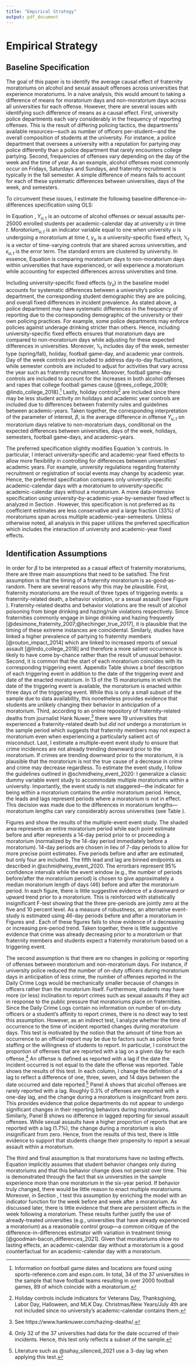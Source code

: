 ```yaml
---
title: "Empirical Strategy"
output: pdf_document
---
```


# Empirical Strategy \label{section:strategy}

## Baseline Specification

The goal of this paper is to identify the average causal effect of fraternity moratoriums on alcohol and sexual assault offenses across universities that experience moratoriums. In a naive analysis, this would amount to taking a difference of means for moratorium days and non-moratorium days across all universities for each offense. However, there are several issues with identifying such difference of means as a causal effect. First, university police departments each vary considerably in the frequency of reporting offenses. This is the result of differing policing tactics, the departments' available resources—such as number of officers per-student—and the overall composition of students at the university. For instance, a police department that oversees a university with a reputation for partying may police differently than a police department that rarely encounters college partying. Second, frequencies of offenses vary depending on the day of the week and the time of year. As an example, alcohol offenses most commonly occur on Fridays, Saturdays and Sundays, and fraternity recruitment is typically in the fall semester. A simple difference of means fails to account for each of these systematic differences between universities, days of the week, and semesters. 

To circumvent these issues, I estimate the following baseline difference-in-differences specification using OLS:

\begin{equation}\label{main_model}
Y_{u,t} = \beta Moratorium_{u,t}  + \gamma_{u} + \lambda \mathbb{X}_{t} + \epsilon_{u,t}
\end{equation}

\noindent In Equation \ref{main_model}, $Y_{u,t}$ is an outcome of alcohol offenses or sexual assaults per-25000 enrolled students per academic-calendar day at university $u$ in time $t$. $Moratorium_{u,t}$ is an indicator variable equal to one when university $u$ is undergoing a moratorium at time $t$, $\gamma_u$ is a university-specific fixed effect, $\mathbb{X}_t$ is a vector of time-varying controls that are shared across universities, and $\epsilon_{u,t}$ is the error term. The standard errors are clustered by university. In essence, Equation \ref{main_model} is comparing moratorium days to non-moratorium days within universities that have experienced, or will experience a moratorium while accounting for expected differences across universities and time.

Including university-specific fixed effects ($\gamma_u$) in the baseline model accounts for systematic differences between a university's police department, the corresponding student demographic they are are policing, and overall fixed differences in incident prevalence. As stated above, a police department may have systematic differences in the frequency of reporting due to the corresponding demographic of the university or their own policing practices. For example, some police departments may enforce policies against underage drinking stricter than others. Hence, including university-specific fixed effects ensures that moratorium days are compared to non-moratorium days while adjusting for these expected differences in universities. Moreover, $\mathbb{X}_{t}$ includes day of the week, semester type (spring/fall), holiday, football game-day, and academic year controls. Day of the week controls are included to address day-to-day fluctuations, while semester controls are included to adjust for activities that vary across the year such as fraternity recruitment. Moreover, football game-day controls are included to account for the increases in both alcohol offenses and rapes that college football games cause [@rees_college_2009; @lindo_college_2018].^[Information on football game dates and locations are found using sports-reference.com and espn.com. In total, 34 of the 37 universities in the sample that have football teams resulting in over 2000 football games, 89 of which coincide with a moratorium.] Lastly, holiday controls^[Holiday controls include indicators for Veterans Day, Thanksgiving, Labor Day, Halloween, and MLK Day. Christmas/New Years/July 4th are not included since no university's academic-calendar contains them.] are included since there may be less student activity on holidays and academic year controls are included due to differences between fraternity rules and guidelines between academic-years. Taken together, the corresponding interpretation of the parameter of interest, $\beta$, is the average difference in offense $Y_{u,t}$ on moratorium days relative to non-moratorium days, conditional on the expected differences between universities, days of the week, holidays, semesters, football game-days, and academic-years. 

The preferred specification slightly modifies Equation \ref{main_model}'s controls. In particular, I interact university-specific and academic-year fixed effects to allow more flexibility in controlling for differences between universities' academic years. For example, university regulations regarding fraternity recruitment or registration of social events may change by academic year. Hence, the preferred specification compares only university-specific academic-calendar days with a moratorium to university-specific academic-calendar days without a moratorium. A more data-intensive specification using university-by-academic-year-by-semester fixed effect is analyzed in Section \ref{section:results}. However, this specification is not preferred as its coefficient estimates are less conservative and a large fraction (33%) of moratoriums span across multiple academic-year-semesters. Unless otherwise noted, all analysis in this paper utilizes the preferred specification which includes the interaction of university and academic-year fixed effects. 

## Identification Assumptions

In order for $\beta$ to be interpreted as a casual effect of fraternity moratoriums, there are three main assumptions that need to be satisfied. The first assumption is that the timing of a fraternity moratorium is as-good-as-random. There are several reasons why this may be plausible. First, fraternity moratoriums are the result of three types of triggering events: a fraternity-related death, a behavior violation, or a sexual assault (see Figure \ref{trigger_plot}). Fraternity-related deaths and behavior violations are the result of alcohol poisoning from binge drinking and hazing/rule violations respectively. Since fraternities commonly engage in binge drinking and hazing frequently [@desimone_fraternity_2007;@hechinger_true_2017], it is plausible that the timing of these extreme instances are coincidental. Similarly, studies have linked a higher prevalence of partying to fraternity members [@routon_impact_2014] which are linked to increased reports of sexual assault [@lindo_college_2018] and therefore a more salient occurrence is likely to have come by-chance rather than the result of unusual behavior. Second, it is common that the start of each moratorium coincides with its corresponding triggering event. Appendix Table \ref{reasons_table} shows a brief description of each triggering event in addition to the date of the triggering event and date of the enacted moratorium. In 13 of the 15 moratoriums in which the date of the triggering event is available, the moratorium is enacted within three days of the triggering event. While this is only a small subset of the sample due to data availability, this nonetheless provides evidence that students are unlikely changing their behavior in anticipation of a moratorium. Third, according to an online repository of fraternity-related deaths from journalist Hank Nuwer,^[See https://www.hanknuwer.com/hazing-deaths/.] there were 19 universities that experienced a fraternity-related death but *did not* undergo a moratorium in the sample period which suggests that fraternity members may not expect a moratorium even when experiencing a particularly salient act of misconduct. Last, I estimate a multiple-event event study to ensure that crime incidences are not already trending downward prior to the moratorium. If crimes are trending downward prior to the moratorium, it is plausible that the moratorium is not the true cause of a decrease in crime and crime may decrease regardless. To estimate the event study, I follow the guidelines outlined in @schmidheiny_event_2020: I generalize a classic dummy variable event study to accommodate multiple moratoriums within a university. Importantly, the event study is not staggered—the indicator for being within a moratorium contains the *entire* moratorium period. Hence, the leads and lags represent periods where a moratorium is not in effect. This decision was made due to the differences in moratorium lengths—moratorium lengths can vary considerably across universities (see Table \ref{summary_stats}).

Figures \ref{es_alc} and \ref{es_sex} show the results of the multiple-event event study. The shaded area represents an entire moratorium period while each point estimate before and after represents a 14-day period prior to or proceeding a moratorium (normalized by the 14-day period immediately before a moratorium). 14-day periods are chosen in lieu of 7-day periods to allow for more precise point estimates. Five periods before and after are estimated, but only four are included. The fifth lead and lag are binned endpoints as described in @schmidheiny_event_2020. The errorbars represent 95% confidence intervals while the event window (e.g., the number of periods before/after the moratorium period) is chosen to give approximately a median moratorium length of days (46) before and after the moratorium period. In each figure, there is little suggestive evidence of a downward or upward trend prior to a moratorium. This is reinforced with statistically insignificant F-test showing that the three pre-periods are jointly zero at the five and 10 percent level. As a measure of robustness, an alternative event-study is estimated using 46-day periods before and after a moratorium in Figures \ref{es_alc_46_g} and \ref{es_sex_46_g}. Each of these figures fails to show evidence of a decreasing or increasing pre-period trend. Taken together, there is little suggestive evidence that crime was already decreasing prior to a moratorium or that fraternity members and students expect a fraternity moratorium based on a triggering event.

The second assumption is that there are no changes in policing or reporting of offenses between moratorium and non-moratorium days. For instance, if university police reduced the number of on-duty officers during moratorium days in anticipation of less crime, the number of offenses reported in the Daily Crime Logs would be mechanically smaller because of changes in officers rather than the moratorium itself. Furthermore, students may have more (or less) inclination to report crimes such as sexual assaults if they act in response to the public pressure that moratoriums place on fraternities.  Since the Daily Crime Logs contain no information on number of on-duty officers or a student's affinity to report crimes, there is no direct way to test this assumption. However, as an indirect test, I analyze whether the time of occurrence to the time of incident reported changes during moratorium days. This test is motivated by the notion that the amount of time from an occurrence to an official report may be due to factors such as police force staffing or the willingness of students to report. In particular, I construct the proportion of offenses that are reported with a lag on a given day for each offense.^[Only 32 of the 37 universities had data for the date occurred of their incidents. Hence, this test only reflects a subset of the sample.] An offense is defined as reported with a lag if the date the incident occurred is not equal to the date the offense was reported. Table \ref{reporting_table} shows the results of this test. In each column, I change the definition of a lag to reflect a difference of one, three, seven, and 14 days between the date occurred and date reported.^[Literature such as @sahay_silenced_2021 use a 3-day lag when applying this test.] Panel A shows that alcohol offenses are rarely reported with a lag. Roughly 0.3% of offenses are reported with a one-day lag, and the change during a moratorium is insignificant from zero. This provides evidence that police departments do not appear to undergo significant changes in their reporting behaviors during moratoriums. Similarly, Panel B shows no difference in lagged reporting for sexual assault offenses. While sexual assaults have a higher proportion of reports that are reported with a lag (1.7%), the change during a moratorium is also insignificant from zero. Hence, from the results of this test, there is little evidence to support that students change their propensity to report a sexual assault within a moratorium. 

The third and final assumption is that moratoriums have no lasting effects. Equation \ref{main_model} implicitly assumes that student behavior changes only during moratoriums and that this behavior change does not persist over time. This is demonstrated through the fact that six universities in the sample experience more than one moratorium in the six-year period. If behavior truly changed, there would be little reason to enact multiple moratoriums. Moreover, in Section \ref{section:results}, I test this assumption by enriching the model with an indicator function for the week before and week after a moratorium. As discussed later, there is little evidence that there are persistent effects in the week following a moratorium. These results further justify the use of already-treated universities (e.g., universities that have already experienced a moratorium) as a reasonable control group—a common critique of the difference-in-differences estimator with variation in treatment timing [@goodman-bacon_differences_2021]. Given that moratoriums show no lasting effects, an academic-calendar day without a moratorium is a good counterfactual for an academic-calendar day with a moratorium.





